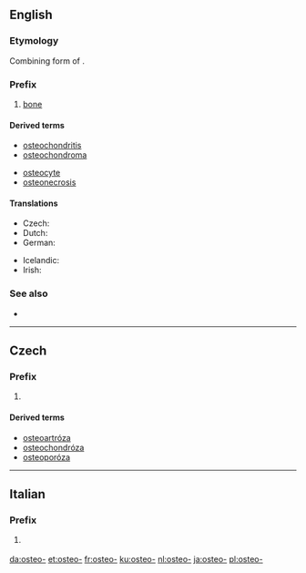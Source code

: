 ==English==

===Etymology===
Combining form of {{etyl|grc|en}} {{term|ὀστέον|sc=polytonic||bone|lang=grc|tr=osteon}}.

===Prefix===
{{en-prefix}}

# [[bone]]

====Derived terms====
{{prefixsee|en}}
{{rel-top|Terms derived from the prefix ''osteo-''}}
* [[osteochondritis]]
* [[osteochondroma]]
{{rel-mid}}
* [[osteocyte]]
* [[osteonecrosis]]
{{rel-bottom}}

====Translations====
{{trans-top}}
* Czech: {{t|cs|osteo-}}
* Dutch: {{t|nl|osteo}}
* German: {{t|de|Osteo-}}
{{trans-mid}}
* Icelandic: {{t|is|Bein-}}
* Irish: {{t|ga|oisté-}}
{{trans-bottom}}

===See also===
* {{pedia|List of diseases starting with O#Osteo}}

----

==Czech==

===Prefix===
{{cs-pref}}

# {{l/en|osteo-}}

====Derived terms====
* [[osteoartróza]] {{f}}
* [[osteochondróza]] {{f}}
* [[osteoporóza]] {{f}}

----

==Italian==

===Prefix===
{{head|it|prefix}}

# {{context|anatomy|lang=it}} {{l/en|osteo-}}

[[da:osteo-]]
[[et:osteo-]]
[[fr:osteo-]]
[[ku:osteo-]]
[[nl:osteo-]]
[[ja:osteo-]]
[[pl:osteo-]]